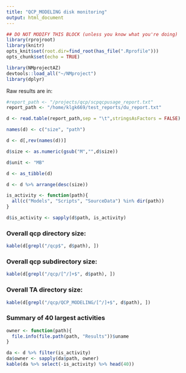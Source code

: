 ```yaml
---
title: "QCP_MODELING disk monitoring"
output: html_document
---
```


```r
## DO NOT MODIFY THIS BLOCK (unless you know what you're doing)
library(rprojroot)
library(knitr)
opts_knit$set(root.dir=find_root(has_file(".Rprofile")))
opts_chunk$set(echo = TRUE)
```

```r
library(NMprojectAZ)
devtools::load_all("~/NMproject")
library(dplyr)
```

Raw results are in:

```r
#report_path <- "/projects/qcp/scpqcpusage_report.txt"
report_path <- "/home/klgk669/test_reports/du_report.txt"
```

```r

d <- read.table(report_path,sep = "\t",stringsAsFactors = FALSE)

names(d) <- c("size", "path")

d <- d[,rev(names(d))]

d$size <- as.numeric(gsub("M","",d$size))

d$unit <- "MB"

d <- as_tibble(d)

d <- d %>% arrange(desc(size))

is_activity <- function(path){
  all(c("Models", "Scripts", "SourceData") %in% dir(path))
}

d$is_activity <- sapply(d$path, is_activity)

```

### Overall qcp directory size:

```r
kable(d[grepl("/qcp$", d$path), ])
```

### Overall qcp subdirectory size:

```r
kable(d[grepl("/qcp/[^/]+$", d$path), ])
```

### Overall TA directory size:

```r
kable(d[grepl("/qcp/QCP_MODELING/[^/]+$", d$path), ])
```

### Summary of 40 largest activities

```r

owner <- function(path){
  file.info(file.path(path, "Results"))$uname
}

da <- d %>% filter(is_activity)
da$owner <- sapply(da$path, owner)
kable(da %>% select(-is_activity) %>% head(40))

```

